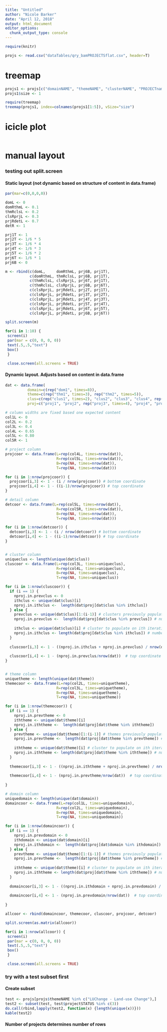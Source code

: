 ---
title: "Untitled"
author: "Nicole Barker"
date: "April 12, 2018"
output: html_document
editor_options: 
  chunk_output_type: console
---

``` {r}
require(knitr)
```

``` {r}
projs <- read.csv("dataTables/qry_bamPROJECTSflat.csv", header=T)
```

# treemap

``` {r}
projs1 <- projs[c("domainNAME", "themeNAME", "clusterNAME", "PROJECTname", "PROJECTpurpose", "nature", "projectSTATUS", "Proximity")]
projs1$size <- 1

require(treemap)
treemap(projs1, index=colnames(projs1[1:5]), vSize="size")
```

# icicle plot
``` {r}

```



# manual layout

### testing out split.screen

#### Static layout (not dynamic based on structure of content in data.frame)
``` {r}
par(mar=c(0,0,0,0))

domL <- 0
domRthmL <- 0.1
thmRclsL <- 0.2
clsRprjL <- 0.3
prjRdetL <- 0.7
detR <- 1

prj1T <- 1
prj2T <- 1/6 * 5
prj3T <- 1/6 * 4
prj4T <- 1/6 * 3
prj5T <- 1/6 * 2
prj6T <- 1/6 * 1
prj6B <- 0

m <- rbind(c(domL,     domRthmL, prj6B, prj1T), 
           c(domRthmL, thmRclsL, prj6B, prj1T),
           c(thmRclsL, clsRprjL, prj6T, prj1T),
           c(thmRclsL, clsRprjL, prj6B, prj6T),
           c(clsRprjL, prjRdetL, prj2T, prj1T),
           c(clsRprjL, prjRdetL, prj3T, prj2T),
           c(clsRprjL, prjRdetL, prj4T, prj3T),
           c(clsRprjL, prjRdetL, prj5T, prj4T),
           c(clsRprjL, prjRdetL, prj6T, prj5T),
           c(clsRprjL, prjRdetL, prj6B, prj6T))

split.screen(m)

for(i in 1:10) {
 screen(i)
 par(mar = c(0, 0, 0, 0))
 text(.5,.5,"text")
 box()
 }

 close.screen(all.screens = TRUE)

```

#### Dynamic layout. Adjusts based on content in data.frame
``` {r}
dat <- data.frame(
          domain=c(rep("dom1", times=8)),
          theme=c(rep("thm1", times=3), rep("thm2", times=5)),
          clus=c(rep("clus1", times=2), "clus2", "clus3", "clus4", rep("clus5", times=3)),
          proj=c("proj1", "proj2", rep("proj3", times=4), "proj4", "proj5"))

# column widths are fixed based one expected content
col1L <- 0
col2L <- 0.2
col3L <- 0.4
col4L <- 0.65
col5L <- 0.80
col5R <- 1

# project column
projcoor <- data.frame(L=rep(col4L, times=nrow(dat)),
                       R=rep(col5L, times=nrow(dat)),
                       B=rep(NA, times=nrow(dat)),
                       T=rep(NA, times=nrow(dat)))

for (i in 1:nrow(projcoor)) {
  projcoor[i,3] <- 1 - (i / nrow(projcoor)) # bottom coordinate
  projcoor[i,4] <- 1 - ((i-1)/nrow(projcoor)) # top coordinate
}

# detail column
detcoor <- data.frame(L=rep(col5L, times=nrow(dat)),
                       R=rep(col5R, times=nrow(dat)),
                       B=rep(NA, times=nrow(dat)),
                       T=rep(NA, times=nrow(dat)))

for (i in 1:nrow(detcoor)) {
  detcoor[i,3] <- 1 - (i / nrow(detcoor)) # bottom coordinate
  detcoor[i,4] <- 1 - ((i-1)/nrow(detcoor)) # top coordinate
}


# cluster column
uniqueclus <- length(unique(dat$clus))
cluscoor <- data.frame(L=rep(col3L, times=uniqueclus),
                       R=rep(col4L, times=uniqueclus),
                       B=rep(NA, times=uniqueclus),
                       T=rep(NA, times=uniqueclus))

for (i in 1:nrow(cluscoor)) {
  if (i == 1) {
    nproj.in.prevclus <- 0
    ithclus <- unique(dat$clus)[i]
    nproj.in.ithclus <-  length(dat$proj[dat$clus %in% ithclus])
  } else {
    prevclus <- unique(dat$clus)[1:(i-1)] # clusters previously populated 
    nproj.in.prevclus <-  length(dat$proj[dat$clus %in% prevclus]) # number of projects within previously populated clusters
    
    ithclus <- unique(dat$clus)[i] # cluster to populate on ith iteration
    nproj.in.ithclus <- length(dat$proj[dat$clus %in% ithclus]) # number of projects within this cluster
  }
    
  cluscoor[i,3] <- 1 - ((nproj.in.ithclus + nproj.in.prevclus) / nrow(dat)) # bottom coordinate
  
  cluscoor[i,4] <- 1 - (nproj.in.prevclus/nrow(dat))  # top coordinate
}


# theme column
uniquetheme <- length(unique(dat$theme))
themecoor <- data.frame(L=rep(col2L, times=uniquetheme),
                       R=rep(col3L, times=uniquetheme),
                       B=rep(NA, times=uniquetheme),
                       T=rep(NA, times=uniquetheme))

for (i in 1:nrow(themecoor)) {
  if (i == 1) {
    nproj.in.prevtheme <- 0
    iththeme <- unique(dat$theme)[i]
    nproj.in.iththeme <-  length(dat$proj[dat$theme %in% iththeme])
  } else {
    prevtheme <- unique(dat$theme)[1:(i-1)] # themes previously populated 
    nproj.in.prevtheme <-  length(dat$proj[dat$theme %in% prevtheme]) # number of projects within previously populated themes
    
    iththeme <- unique(dat$theme)[i] # cluster to populate on ith iteration
    nproj.in.iththeme <- length(dat$proj[dat$theme %in% iththeme]) # number of projects within this cluster
  }
    
  themecoor[i,3] <- 1 - ((nproj.in.iththeme + nproj.in.prevtheme) / nrow(dat)) # bottom coordinate
  
  themecoor[i,4] <- 1 - (nproj.in.prevtheme/nrow(dat))  # top coordinate
  
}

# domain column
uniquedomain <- length(unique(dat$domain))
domaincoor <- data.frame(L=rep(col1L, times=uniquedomain),
                       R=rep(col2L, times=uniquedomain),
                       B=rep(NA, times=uniquedomain),
                       T=rep(NA, times=uniquedomain))

for (i in 1:nrow(domaincoor)) {
  if (i == 1) {
    nproj.in.prevdomain <- 0
    ithdomain <- unique(dat$domain)[i]
    nproj.in.ithdomain <-  length(dat$proj[dat$domain %in% ithdomain])
  } else {
    prevtheme <- unique(dat$theme)[1:(i-1)] # themes previously populated 
    nproj.in.prevtheme <-  length(dat$proj[dat$theme %in% prevtheme]) # number of projects within previously populated themes
    
    iththeme <- unique(dat$theme)[i] # cluster to populate on ith iteration
    nproj.in.iththeme <- length(dat$proj[dat$theme %in% iththeme]) # number of projects within this cluster
  }
    
  domaincoor[i,3] <- 1 - ((nproj.in.ithdomain + nproj.in.prevdomain) / nrow(dat)) # bottom coordinate
  
  domaincoor[i,4] <- 1 - (nproj.in.prevdomain/nrow(dat))  # top coordinate
  
}

allcoor <- rbind(domaincoor, themecoor, cluscoor, projcoor, detcoor)

split.screen(as.matrix(allcoor))

for(i in 1:nrow(allcoor)) {
 screen(i)
 par(mar = c(0, 0, 0, 0))
 text(.5,.5,"text")
 box()
 }

 close.screen(all.screens = TRUE)

```


### try with a test subset first

#### Create subset

```{r}
test <- projs[projs$themeNAME %in% c("LUChange - Land-use Change"),]
test2 <- subset(test, test$projectSTATUS %in% c(3))
do.call(rbind,lapply(test2, function(x) {length(unique(x))}))
kable(test2)
```

#### Number of projects determines number of rows
``` {r}


```


